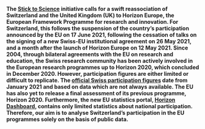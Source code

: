 __The [Stick to Science](https://stick-to-science.eu) initiative calls for a swift reassociation of Switzerland and the United Kingdom (UK) to Horizon Europe, the European Framework Programme for research and innovation.  For Switzerland, this follows the suspension of the country's participation announced by the EU on 17 June 2021, following the cessation of talks on the signing of a new Swiss-EU institutional agreement on 26 May 2021, and a month after the launch of Horizon Europe on 12 May 2021. Since 2004, through bilateral agreements with the EU on research and education, the Swiss research community has been actively involved in the European research programmes up to Horizon 2020, which concluded in December 2020. However, participation figures are either limited or difficult to replicate. The [official Swiss participation figures](https://www.sbfi.admin.ch/sbfi/en/home/research-and-innovation/international-cooperation-r-and-i/eu-framework-programmes-for-research/f-f-swiss-participation.html) date from January 2021 and based on data which are not always available. The EU has also yet to release a final assessment of its previous programme, Horizon 2020. Furthermore, the new EU statistics portal, [Horizon Dashboard](https://webgate.ec.europa.eu/dashboard), contains only limited statistics about national participation. Therefore, our aim is to analyse Switzerland's participation in the EU programmes solely on the basis of public data.__
